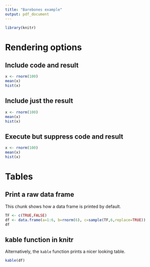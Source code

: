 ```yaml
---
title: "Barebones example"
output: pdf_document
---
```


```r
library(knitr)
```

# Rendering options
## Include code and result
```r
x <- rnorm(100)
mean(x)
hist(x)
```

## Include just the result
```r
x <- rnorm(100)
mean(x)
hist(x)
```

## Execute but suppress code and result
```r
x <- rnorm(100)
mean(x)
hist(x)
```

# Tables
## Print a raw data frame
This chunk shows how a data frame is printed by default.
```r
TF <- c(TRUE,FALSE)
df <- data.frame(a=1:6, b=rnorm(6), c=sample(TF,6,replace=TRUE))
df
```

## kable function in knitr
Alternatively, the `kable` function prints a nicer looking table.
```r
kable(df)
```
